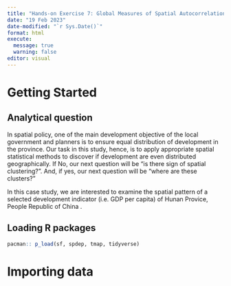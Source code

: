 ```yaml
---
title: "Hands-on Exercise 7: Global Measures of Spatial Autocorrelation"
date: "19 Feb 2023"
date-modified: "`r Sys.Date()`"
format: html
execute: 
  message: true
  warning: false
editor: visual
---
```


# Getting Started

## Analytical question

In spatial policy, one of the main development objective of the local government and planners is to ensure equal distribution of development in the province. Our task in this study, hence, is to apply appropriate spatial statistical methods to discover if development are even distributed geographically. If No, our next question will be "is there sign of spatial clustering?". And, if yes, our next question will be "where are these clusters?"

In this case study, we are interested to examine the spatial pattern of a selected development indicator (i.e. GDP per capita) of Hunan Provice, </a href="https://en.wikipedia.org/wiki/Hunan">People Republic of China </a>.

## Loading R packages

```r
pacman:: p_load(sf, spdep, tmap, tidyverse)
```

# Importing data

```r

```

```r

```

```r

```

```r

```

```r

```


```r

```

```r

```

```r

```

```r

```

```r

```



```r

```

```r

```

```r

```

```r

```

```r

```


```r

```

```r

```

```r

```

```r

```

```r

```

```r

```

```r

```

```r

```

```r

```

```r

```
